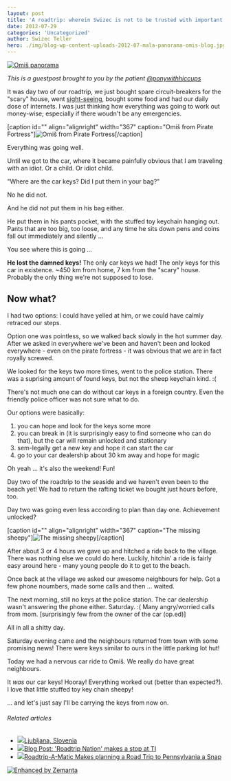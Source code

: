 ```yaml
---
layout: post
title: 'A roadtrip: wherein Swizec is not to be trusted with important objects without supervision'
date: 2012-07-29
categories: 'Uncategorized'
author: Swizec Teller
hero: ./img/blog-wp-content-uploads-2012-07-mala-panorama-omis-blog.jpg
---
```

[![Omiš panorama](http://swizec.com/blog/wp-content/uploads/2012/07/mala-panorama-omis-blog.jpg "Omiš panorama")](./img/blog-wp-content-uploads-2012-07-mala-panorama-omis-blog.jpg)



_This is a guestpost brought to you by the patient [@ponywithhiccups](http://twitter.com/ponywithhiccups)_



It was day two of our roadtrip, we just bought spare circuit-breakers for the "scary" house, went [sight-seeing](http://tz-omis.hr/content/view/56/72/lang,hr/), bought some food and had our daily dose of internets. I was just thinking how everything was going to work out money-wise; especially if there woudn't be any emergencies.



\[caption id="" align="alignright" width="367" caption="Omiš from Pirate Fortress"]![Omiš from Pirate Fortress](http://distilleryimage6.instagram.com/b5debbfad96611e1b00112313800c5e4_7.jpg "Omiš from Pirate Fortress")\[/caption]



Everything was going well.



Until we got to the car, where it became painfully obvious that I am traveling with an idiot. Or a child. Or idiot child.



"Where are the car keys? Did I put them in your bag?"



No he did not.



And he did not put them in his bag either.



He put them in his pants pocket, with the stuffed toy keychain hanging out. Pants that are too big, too loose, and any time he sits down pens and coins fall out immediately and silently ...



You see where this is going ...



**He lost the damned keys!** The only car keys we had! The only keys for this car in existence. ~450 km from home, 7 km from the "scary" house. Probably the only thing we're not supposed to lose.

## Now what?

I had two options: I could have yelled at him, or we could have calmly retraced our steps.



Option one was pointless, so we walked back slowly in the hot summer day. After we asked in everywhere we've been and haven't been and looked everywhere - even on the pirate fortress - it was obvious that we are in fact royally screwed.



We looked for the keys two more times, went to the police station. There was a suprising amount of found keys, but not the sheep keychain kind. :(



There's not much one can do without car keys in a foreign country. Even the friendly police officer was not sure what to do.



Our options were basically:

1. you can hope and look for the keys some more
2. you can break in (it is surprisingly easy to find someone who can do that), but the car will remain unlocked and stationary
3. sem-legally get a new key and hope it can start the car
4. go to your car dealership about 30 km away and hope for magic

Oh yeah ... it's also the weekend! Fun!



Day two of the roadtrip to the seaside and we haven't even been to the beach yet! We had to return the rafting ticket we bought just hours before, too.



Day two was going even less according to plan than day one. Achievement unlocked?



\[caption id="" align="alignright" width="367" caption="The missing sheepy"]![The missing sheepy](http://distilleryimage8.instagram.com/4dc8013cd96811e194471231380ff9db_7.jpg "The missing sheepy")\[/caption]



After about 3 or 4 hours we gave up and hitched a ride back to the village. There was nothing else we could do here. Luckily, hitchin' a ride is fairly easy around here - many young people do it to get to the beach.



Once back at the village we asked our awesome neighbours for help. Got a few phone noumbers, made some calls and then ... waited.



The next morning, still no keys at the police station. The car dealership wasn't answering the phone either. Saturday. :( Many angry/worried calls from mom. \[surprisingly few from the owner of the car (op.ed)]



All in all a shitty day.



Saturday evening came and the neighbours returned from town with some promising news! There were keys similar to ours in the little parking lot hut!



Today we had a nervous car ride to Omiš. We really do have great neighbours.



It _was_ our car keys! Hooray! Everything worked out (better than expected?). I love that little stuffed toy key chain sheepy!



... and let's just say I'll be carrying the keys from now on.

###### Related articles

- [![](http://i.zemanta.com/102172824_80_80.jpg)](http://robertbasic.com/blog/ljubljana-slovenia)[Ljubljana, Slovenia](http://robertbasic.com/blog/ljubljana-slovenia)
- [![](http://i.zemanta.com/noimg_15_80_80.jpg)](http://e2e.ti.com/blogs_/b/aroundti/archive/2012/07/25/39-roadtrip-nation-39-makes-a-stop-at-ti.aspx)[Blog Post: 'Roadtrip Nation' makes a stop at TI](http://e2e.ti.com/blogs_/b/aroundti/archive/2012/07/25/39-roadtrip-nation-39-makes-a-stop-at-ti.aspx)
- [![](http://i.zemanta.com/93339089_80_80.jpg)](http://www.sippycupchronicles.com/2012/06/roadtrip-matic-makes-planning-road-trip.html)[Roadtrip-A-Matic Makes planning a Road Trip to Pennsylvania a Snap](http://www.sippycupchronicles.com/2012/06/roadtrip-matic-makes-planning-road-trip.html)

[![Enhanced by Zemanta](http://img.zemanta.com/zemified_e.png?x-id=61e00912-b607-4d64-ae11-c9523bf9844d)](http://www.zemanta.com/?px "Enhanced by Zemanta")
